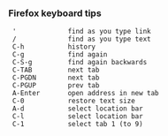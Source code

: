 === Firefox keyboard tips ===

  '             find as you type link
  /             find as you type text
  C-h           history
  C-g           find again
  C-S-g         find again backwards
  C-TAB         next tab
  C-PGDN        next tab
  C-PGUP        prev tab
  A-Enter       open address in new tab
  C-0           restore text size
  A-d           select location bar
  C-l           select location bar
  C-1           select tab 1 (to 9)
